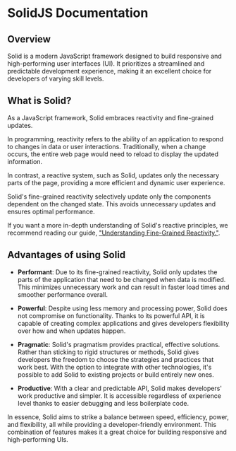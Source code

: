 # SolidJS Documentation

## Overview

Solid is a modern JavaScript framework designed to build responsive and high-performing user interfaces (UI). 
It prioritizes a streamlined and predictable development experience, making it an excellent choice for developers of varying skill levels.

## What is Solid?

As a JavaScript framework, Solid embraces reactivity and fine-grained updates.

In programming, reactivity refers to the ability of an application to respond to changes in data or user interactions.
Traditionally, when a change occurs, the entire web page would need to reload to display the updated information.

In contrast, a reactive system, such as Solid, updates only the necessary parts of the page, providing a more efficient and dynamic user experience. 

Solid's fine-grained reactivity selectively update only the components dependent on the changed state. 
This avoids unnecessary updates and ensures optimal performance.

If you want a more in-depth understanding of Solid's reactive principles, we recommend reading our guide, ["Understanding Fine-Grained Reactivity."](/guides/fine-grained-reactivity). 

## Advantages of using Solid

* **Performant**: Due to its fine-grained reactivity, Solid only updates the parts of the application that need to be changed when data is modified. 
This minimizes unnecessary work and can result in faster load times and smoother performance overall.

* **Powerful**: Despite using less memory and processing power, Solid does not compromise on functionality. 
Thanks to its powerful API, it is capable of creating complex applications and gives developers flexibility over how and when updates happen. 

* **Pragmatic**: Solid's pragmatism provides practical, effective solutions. 
Rather than sticking to rigid structures or methods, Solid gives developers the freedom to choose the strategies and practices that work best. 
With the option to integrate with other technologies, it's possible to add Solid to existing projects or build entirely new ones.

* **Productive**: With a clear and predictable API, Solid makes developers' work productive and simpler. 
It is accessible regardless of experience level thanks to easier debugging and less boilerplate code.

In essence, Solid aims to strike a balance between speed, efficiency, power, and flexibility, all while providing a developer-friendly environment. 
This combination of features makes it a great choice for building responsive and high-performing UIs.